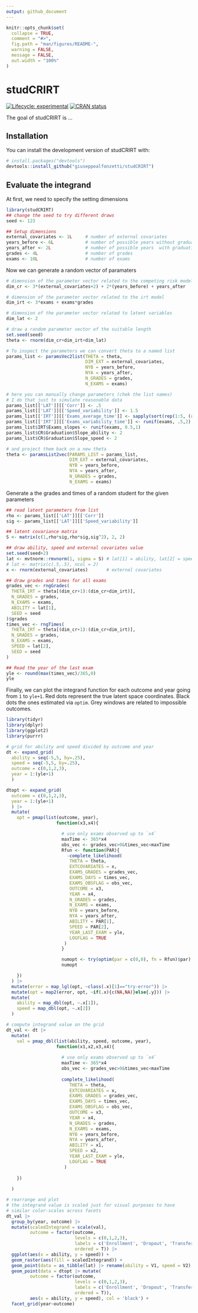 ```yaml
---
output: github_document
---
```


<!-- README.md is generated from README.Rmd. Please edit that file -->

```r
knitr::opts_chunk$set(
  collapse = TRUE,
  comment = "#>",
  fig.path = "man/figures/README-",
  warning = FALSE,
  message = FALSE,
  out.width = "100%"
)
```

# studCRIRT

<!-- badges: start -->
[![Lifecycle: experimental](https://img.shields.io/badge/lifecycle-experimental-orange.svg)](https://lifecycle.r-lib.org/articles/stages.html#experimental)
[![CRAN status](https://www.r-pkg.org/badges/version/studCRIRT)](https://CRAN.R-project.org/package=studCRIRT)
<!-- badges: end -->

The goal of studCRIRT is ...

## Installation

You can install the development version of studCRIRT with:

``` r
# install.packages("devtools")
devtools::install_github("giuseppealfonzetti/studCRIRT")
```

## Evaluate the integrand

At first, we need to specify the setting dimensions

```r
library(studCRIRT)
## change the seed to try different draws
seed <- 123

## Setup dimensions
external_covariates <- 1L     # number of external covariates
years_before <- 6L            # number of possible years without graduation risk
years_after <- 2L             # number of possible years  with graduation risk
grades <- 4L                  # number of grades
exams <- 10L                  # number of exams
```

Now we can generate a random vector of paramaters
```r

# dimension of the parameter vector related to the competing risk model
dim_cr <- 3*(external_covariates+2) + 2*(years_before) + years_after 

# dimension of the parameter vector related to the irt model
dim_irt <- 3*exams + exams*grades

# dimension of the parameter vector related to latent variables
dim_lat <- 2

# draw a random parameter vector of the suitable length
set.seed(seed)
theta <- rnorm(dim_cr+dim_irt+dim_lat)

# To inspect the parameters we can convert theta to a named list
params_list <- paramsVec2list(THETA = theta,
                              DIM_EXT = external_covariates,
                              NYB = years_before,
                              NYA = years_after,
                              N_GRADES = grades,
                              N_EXAMS = exams)

# here you can manually change parameters (chek the list names)
# I do that just to simulate reasonable data
params_list[['LAT']][['Corr']] <- .5
params_list[['LAT']][['Speed_variability']] <- 1.5
params_list[['IRT']][['Exams_average_time']] <- sapply(sort(rep(1:5, (round(exams/6)+1)))[1:exams], function(x) log(x*180))
params_list[['IRT']][['Exams_variability_time']] <- runif(exams, .5,2)
params_list$IRT$Exams_slopes <- runif(exams, 0.5,1)
params_list$CR$Graduation$Slope_ability <- 2
params_list$CR$Graduation$Slope_speed <- 2

# and project them back on a new theta
theta <- paramsList2vec(PARAMS_LIST = params_list,
                        DIM_EXT = external_covariates,
                        NYB = years_before,
                        NYA = years_after,
                        N_GRADES = grades,
                        N_EXAMS = exams)
```

Generate a the grades and times of a random student for the given parameters
```r

## read latent parameters from list
rho <- params_list[['LAT']][['Corr']]
sig <- params_list[['LAT']][['Speed_variability']]

## latent covariance matrix
S <- matrix(c(1,rho*sig,rho*sig,sig^2), 2, 2)

## draw ability, speed and external covariates value 
set.seed(seed+2)
lat <- mvtnorm::rmvnorm(1, sigma = S) # lat[1] = ability, lat[2] = speed
# lat <- matrix(c(.5,.5), ncol = 2)
x <- rnorm(external_covariates)       # external covariates

## draw grades and times for all exams
grades_vec <- rngGrades(
  THETA_IRT = theta[(dim_cr+1):(dim_cr+dim_irt)],
  N_GRADES = grades,
  N_EXAMS = exams,
  ABILITY = lat[1],
  SEED = seed
)$grades
times_vec <- rngTimes(
  THETA_IRT = theta[(dim_cr+1):(dim_cr+dim_irt)],
  N_GRADES = grades,
  N_EXAMS = exams,
  SPEED = lat[2],
  SEED = seed
)

## Read the year of the last exam
yle <- round(max(times_vec)/365,0)
yle
```

Finally, we can plot the integrand function for each outcome and year going from `1` to `yle+1`. Red dots represent the true latent space coordinates. Black dots the ones estimated via `optim`. Grey windows are related to impossible outcomes.
```r
library(tidyr)
library(dplyr)
library(ggplot2)
library(purrr)

# grid for ability and speed divided by outcome and year
dt <- expand_grid(
  ability = seq(-5,5, by=.25),
  speed = seq(-5,5, by=.25),
  outcome = c(0,1,2,3),
  year = 1:(yle+1)
  )

dtopt <- expand_grid(
  outcome = c(0,1,2,3),
  year = 1:(yle+1)
  ) |> 
  mutate(
    opt = pmap(list(outcome, year),
                   function(x3,x4){

                     # use only exams observed up to `x4`
                     maxTime <- 365*x4
                     obs_vec <- grades_vec>0&times_vec<maxTime
                     Rfun <- function(PAR){
                       -complete_likelihood(
                        THETA = theta,
                        EXTCOVARIATES = x,
                        EXAMS_GRADES = grades_vec,
                        EXAMS_DAYS = times_vec,
                        EXAMS_OBSFLAG = obs_vec,
                        OUTCOME = x3,
                        YEAR = x4,
                        N_GRADES = grades,
                        N_EXAMS = exams,
                        NYB = years_before,
                        NYA = years_after,
                        ABILITY = PAR[1],
                        SPEED = PAR[2],
                        YEAR_LAST_EXAM = yle,
                        LOGFLAG = TRUE
                      )
                     }

                     numopt <- try(optim(par = c(0,0), fn = Rfun)$par)
                     numopt

    })
  ) |> 
  mutate(error = map_lgl(opt, ~class(.x)[1]=="try-error")) |> 
  mutate(opt = map2(error, opt, ~if(.x){c(NA,NA)}else{.y})) |> 
  mutate(
    ability = map_dbl(opt, ~.x[1]),
    speed = map_dbl(opt, ~.x[2])
  )

# compute integrand value on the grid
dt_val <- dt |>
  mutate(
    val = pmap_dbl(list(ability, speed, outcome, year),
                   function(x1,x2,x3,x4){
                     
                     # use only exams observed up to `x4`
                     maxTime <- 365*x4
                     obs_vec <- grades_vec>0&times_vec<maxTime
                     
                     complete_likelihood(
                        THETA = theta,
                        EXTCOVARIATES = x,
                        EXAMS_GRADES = grades_vec,
                        EXAMS_DAYS = times_vec,
                        EXAMS_OBSFLAG = obs_vec,
                        OUTCOME = x3,
                        YEAR = x4,
                        N_GRADES = grades,
                        N_EXAMS = exams,
                        NYB = years_before,
                        NYA = years_after,
                        ABILITY = x1,
                        SPEED = x2,
                        YEAR_LAST_EXAM = yle,
                        LOGFLAG = TRUE
                      )
      
    })
    
  )

# rearrange and plot
# the integrand value is scaled just for visual purposes to have 
# similar color-scales across facets
dt_val |>
  group_by(year, outcome) |>
  mutate(scaledIntegrand = scale(val),
         outcome = factor(outcome,
                          levels = c(0,1,2,3),
                          labels = c('Enrollment', 'Dropout', 'Transfer', 'Graduation'), 
                          ordered = T)) |>
  ggplot(aes(x = ability, y = speed)) +
  geom_raster(aes(fill = scaledIntegrand)) +
  geom_point(data = as_tibble(lat) |> rename(ability = V1, speed = V2), col = 'red')+
  geom_point(data = dtopt |> mutate(
         outcome = factor(outcome,
                          levels = c(0,1,2,3),
                          labels = c('Enrollment', 'Dropout', 'Transfer', 'Graduation'), 
                          ordered = T)), 
         aes(x = ability, y = speed), col = 'black') +
  facet_grid(year~outcome)
```




